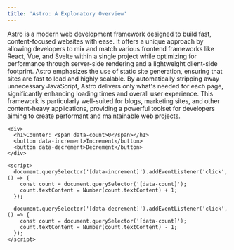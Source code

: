 ```yaml
---
title: 'Astro: A Exploratory Overview'
---
```


Astro is a modern web development framework designed to build fast, content-focused websites with
ease. It offers a unique approach by allowing developers to mix and match various frontend
frameworks like React, Vue, and Svelte within a single project while optimizing for performance
through server-side rendering and a lightweight client-side footprint. Astro emphasizes the use of
static site generation, ensuring that sites are fast to load and highly scalable. By automatically
stripping away unnecessary JavaScript, Astro delivers only what's needed for each page,
significantly enhancing loading times and overall user experience. This framework is particularly
well-suited for blogs, marketing sites, and other content-heavy applications, providing a powerful
toolset for developers aiming to create performant and maintainable web projects.

```astro
<div>
  <h1>Counter: <span data-count>0</span></h1>
  <button data-increment>Increment</button>
  <button data-decrement>Decrement</button>
</div>

<script>
  document.querySelector('[data-increment]').addEventListener('click', () => {
    const count = document.querySelector('[data-count]');
    count.textContent = Number(count.textContent) + 1;
  });

  document.querySelector('[data-decrement]').addEventListener('click', () => {
    const count = document.querySelector('[data-count]');
    count.textContent = Number(count.textContent) - 1;
  });
</script>
```
